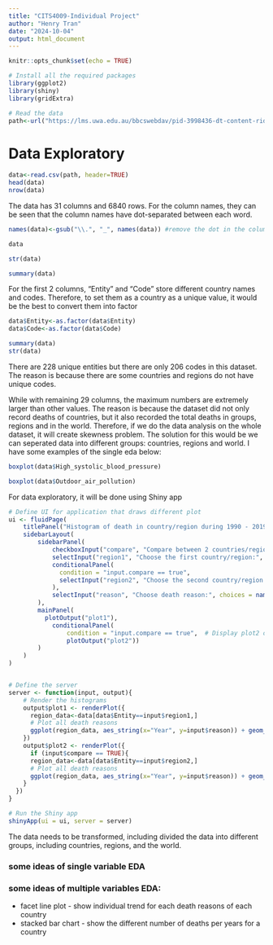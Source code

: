 ```yaml
---
title: "CITS4009-Individual Project"
author: "Henry Tran"
date: "2024-10-04"
output: html_document
---
```


```r
knitr::opts_chunk$set(echo = TRUE)
```

```r
# Install all the required packages
library(ggplot2)
library(shiny)
library(gridExtra)
```

```r
# Read the data
path<-url("https://lms.uwa.edu.au/bbcswebdav/pid-3998436-dt-content-rid-47695412_1/courses/CITS4009_SEM-2_2024/Countries%20and%20death%20causes.csv")
```

# Data Exploratory
```r
data<-read.csv(path, header=TRUE)
head(data)
nrow(data)
```
The data has 31 columns and 6840 rows. For the column names, they can be seen that the column names have dot-separated between each word.

```r
names(data)<-gsub("\\.", "_", names(data)) #remove the dot in the column names

data
```

```r
str(data)
```
```r
summary(data)
```
For the first 2 columns, "Entity" and "Code" store different country names and codes. Therefore, to set them as a country as a unique value, it would be the best to convert them into factor

```r
data$Entity<-as.factor(data$Entity)
data$Code<-as.factor(data$Code)

summary(data)
str(data)
```
There are 228 unique entities but there are only 206 codes in this dataset. The reason is because there are some countries and regions do not have unique codes.

While with remaining 29 columns, the maximum numbers are extremely larger than other values. The reason is because the dataset did not only record deaths of countries, but it also recorded the total deaths in groups, regions and in the world. Therefore, if we do the data analysis on the whole dataset, it will create skewness problem. The solution for this would be we can seperated data into different groups: countries, regions and world. I have some examples of the single eda below:

```r
boxplot(data$High_systolic_blood_pressure)
```
```r
boxplot(data$Outdoor_air_pollution)
```


For data exploratory, it will be done using Shiny app

```r
# Define UI for application that draws different plot
ui <- fluidPage(
    titlePanel("Histogram of death in country/region during 1990 - 2019"),
    sidebarLayout(
        sidebarPanel(
            checkboxInput("compare", "Compare between 2 countries/regions", FALSE),
            selectInput("region1", "Choose the first country/region:", choices = unique(data$Entity)),
            conditionalPanel(
              condition = "input.compare == true",
              selectInput("region2", "Choose the second country/region:", choices = unique(data$Entity))
            ),
            selectInput("reason", "Choose death reason:", choices = names(data)[4:31]),
        ),
        mainPanel(            
          plotOutput("plot1"),
            conditionalPanel(
                condition = "input.compare == true",  # Display plot2 only if compare is checked
                plotOutput("plot2"))
        )
    )
)


# Define the server
server <- function(input, output){
    # Render the histograms
    output$plot1 <- renderPlot({
      region_data<-data[data$Entity==input$region1,]
      # Plot all death reasons
      ggplot(region_data, aes_string(x="Year", y=input$reason)) + geom_line(color="blue") + labs(x="Year", y = input$reason)
    })
    output$plot2 <- renderPlot({ 
      if (input$compare == TRUE){
      region_data<-data[data$Entity==input$region2,]
      # Plot all death reasons
      ggplot(region_data, aes_string(x="Year", y=input$reason)) + geom_line(color="blue") + labs(x="Year", y = input$reason)
    }
  })
}

# Run the Shiny app
shinyApp(ui = ui, server = server)
```
The data needs to be transformed, including divided the data into different groups, including countries, regions, and the world.

### some ideas of single variable EDA

### some ideas of multiple variables EDA:
 - facet line plot - show individual trend for each death reasons of each country
 - stacked bar chart - show the different number of deaths per years for a country 




